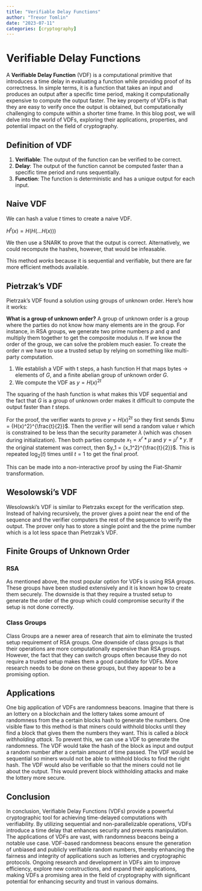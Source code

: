 ```yaml
---
title: "Verifiable Delay Functions"
author: "Trevor Tomlin"
date: "2023-07-11"
categories: [cryptography]
---
```


# Verifiable Delay Functions
A **Verifiable Delay Function** (VDF) is a computational primitive that introduces a time delay in evaluating a function while providing proof of its correctness. In simple terms, it is a function that takes an input and produces an output after a specific time period, making it computationally expensive to compute the output faster. The key property of VDFs is that they are easy to verify once the output is obtained, but computationally challenging to compute within a shorter time frame. In this blog post, we will delve into the world of VDFs, exploring their applications, properties, and potential impact on the field of cryptography.

## Definition of VDF
1. **Verifiable**: The output of the function can be verified to be correct.
2. **Delay**: The output of the function cannot be computed faster than a specific time period and runs sequentially.
3. **Function**: The function is deterministic and has a unique output for each input.

## Naive VDF
We can hash a value $t$ times to create a naive VDF.

$H^t(x) = H(H(...H(x)))$

We then use a SNARK to prove that the output is correct. Alternatively, we could recompute the hashes, however, that would be infeasable.

This method *works* because it is sequential and verifiable, but there are far more efficient methods available.

## Pietrzak's VDF
Pietrzak's VDF found a solution using groups of unknown order. Here's how it works:

::: {.column-margin}
**What is a group of unknown order?**
A group of unknown order is a group where the parties do not know how many elements are in the group. For instance, in RSA groups, we generate two prime numbers $p$ and $q$ and multiply them together to get the composite modulus $n$. If we know the order of the group, we can solve the problem much easier. To create the order $n$ we have to use a trusted setup by relying on something like multi-party computation.
:::

1. We establish a VDF with t steps, a hash function H that maps bytes $\rightarrow$ elements of $G$, and a finite abelian group of unknown order $G$.
2. We compute the VDF as $y = {H(x)^{2}}^{t}$

The squaring of the hash function is what makes this VDF sequential and the fact that $G$ is a group of unknown order makes it difficult to compute the output faster than $t$ steps.

For the proof, the verifier wants to prove $y = {H(x)^2}^{t}$ so they first sends $\mu = {H(x)^2}^{\frac{t}{2}}$. Then the verifier will send a random value r which is constrained to be less than the security parameter $\lambda$ (which was chosen during initialization). Then both parties compute $x_1 = x^r * \mu$ and $y = \mu^r * y$. If the original statement was correct, then $y_1 = {x_1^2}^{\frac{t}{2}}$. This is repeated $\log_2(t)$ times until $t=1$ to get the final proof.

This can be made into a non-interactive proof by using the Fiat-Shamir transformation.

## Wesolowski's VDF
Wesolowski's VDF is similar to Pietrzaks except for the verification step. Instead of halving recursively, the prover gives a point near the end of the sequence and the verifier computers the rest of the sequence to verify the output. The prover only has to store a single point and the the prime number which is a lot less space than Pietrzak's VDF.

## Finite Groups of Unknown Order

### RSA
As mentioned above, the most popular option for VDFs is using RSA groups. These groups have been studied extensively and it is known how to create them securely. The downside is that they require a trusted setup to generate the order of the group which could compromise security if the setup is not done correctly.

### Class Groups
Class Groups are a newer area of research that aim to eliminate the trusted setup requirement of RSA groups. One downside of class groups is that their operations are more computationally expensive than RSA groups. However, the fact that they can switch groups often because they do not require a trusted setup makes them a good candidate for VDFs. More research needs to be done on these groups, but they appear to be a promising option.

## Applications
One big application of VDFs are randomness beacons. Imagine that there is an lottery on a blockchain and the lottery takes some amount of randomness from the a certain blocks hash to generate the numbers. One visible flaw to this method is that miners could withhold blocks until they find a block that gives them the numbers they want. This is called a *block withholding attack*. To prevent this, we can use a VDF to generate the randomness. The VDF would take the hash of the block as input and output a random number after a certain amount of time passed. The VDF would be sequential so miners would not be able to withhold blocks to find the right hash. The VDF would also be verifiable so that the miners could not lie about the output. This would prevent block withholding attacks and make the lottery more secure.

## Conclusion
In conclusion, Verifiable Delay Functions (VDFs) provide a powerful cryptographic tool for achieving time-delayed computations with verifiability. By utilizing sequential and non-parallelizable operations, VDFs introduce a time delay that enhances security and prevents manipulation. The applications of VDFs are vast, with randomness beacons being a notable use case. VDF-based randomness beacons ensure the generation of unbiased and publicly verifiable random numbers, thereby enhancing the fairness and integrity of applications such as lotteries and cryptographic protocols. Ongoing research and development in VDFs aim to improve efficiency, explore new constructions, and expand their applications, making VDFs a promising area in the field of cryptography with significant potential for enhancing security and trust in various domains.